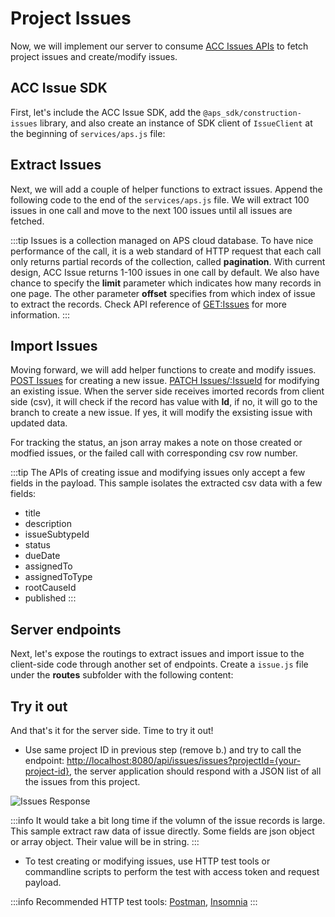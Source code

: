 

# Project Issues

Now, we will implement our server to consume [ACC Issues APIs](https://aps.autodesk.com/en/docs/acc/v1/overview/field-guide/issues/) to fetch project issues and create/modify issues.

## ACC Issue SDK
First, let's include the ACC Issue SDK, add the `@aps_sdk/construction-issues` library, and also create an instance of
SDK client of `IssueClient` at the beginning of `services/aps.js` file:

<NodeJsVsCodeSDK />

## Extract Issues
Next, we will add a couple of helper functions to extract issues. Append the following code to the end of the `services/aps.js` file.
We will extract 100 issues in one call and move to the next 100 issues until all issues are fetched.
<NodeJsVsCodeExtractIssues />

:::tip
Issues is a collection managed on APS cloud database. To have nice performance of the call, it is a web standard of HTTP request that each call only returns partial records of the collection, called **pagination**. 
With current design, ACC Issue returns 1-100 issues in one call by default. We also have chance to specify the **limit** parameter which indicates how many records in one page. The other parameter **offset** specifies from which index of issue to extract the records.
Check API reference of [GET:Issues](https://aps.autodesk.com/en/docs/acc/v1/reference/http/issues-issues-GET/) for more information.
:::


## Import Issues
Moving forward, we will add helper functions to create and modify issues. [POST Issues](https://aps.autodesk.com/en/docs/acc/v1/reference/http/issues-issues-POST/) for creating a new issue. 
[PATCH Issues/:IssueId](https://aps.autodesk.com/en/docs/acc/v1/reference/http/issues-issues-issueId-PATCH/) for modifying an existing issue. When the server side receives imorted records from client side (csv), it will check if the record has value with **Id**, if no, it will go to the branch to create a new issue. If yes, it will modify the exsisting issue with updated data. 

For tracking the status, an json array makes a note on those created or modfied issues, or the failed call with corresponding csv row number.

<NodeJsVsCodeImportIssues />

:::tip
The APIs of creating issue and modifying issues only accept a few fields in the payload. This sample isolates the extracted csv data with a few fields:

- title
- description
- issueSubtypeId
- status
- dueDate
- assignedTo
- assignedToType
- rootCauseId
- published
:::
 

## Server endpoints

Next, let's expose the routings to extract issues and import issue to the client-side code through another
set of endpoints. Create a `issue.js` file under the **routes** subfolder with the following content:


<NodeJsVsCodeEndpoints />

## Try it out

And that's it for the server side. Time to try it out!

- Use same project ID in previous step (remove b.) and try to call the endpoint: 
[http://localhost:8080/api/issues/issues?projectId={your-project-id}](http://localhost:8080/api/issues/issues?projectId={your-project-id}), the server application should
respond with a JSON list of all the issues from this project. 

![Issues Response](./_shared/project-issues.webp)

:::info
It would take a bit long time if the volumn of the issue records is large.
This sample extract raw data of issue directly. Some fields are json object or array object. Their value will be in string.
:::

- To test creating or modifying issues, use HTTP test tools or commandline scripts to perform the test with access token and request payload.
 
:::info
Recommended HTTP test tools: [Postman](https://www.postman.com/downloads/), [Insomnia](https://insomnia.rest/)
:::